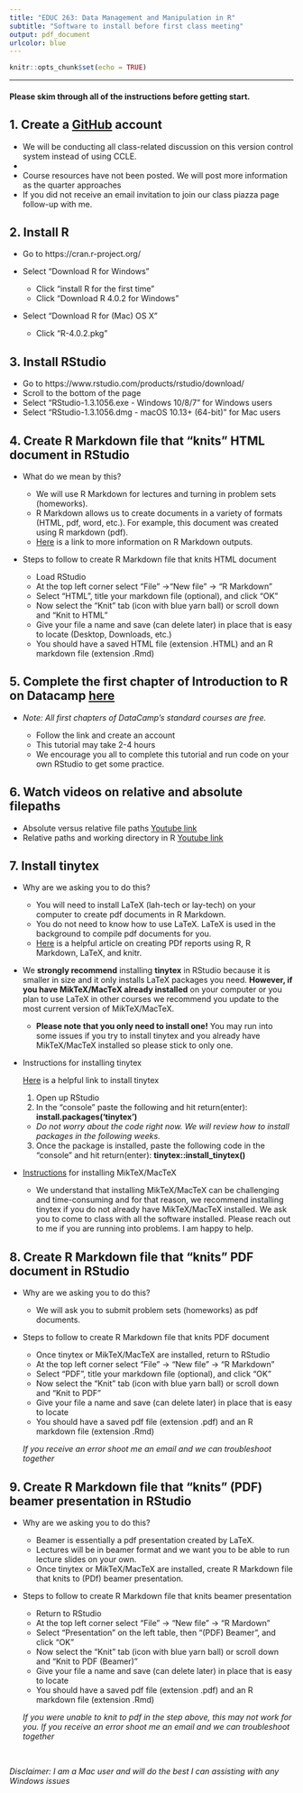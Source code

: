 ```yaml
---
title: "EDUC 263: Data Management and Manipulation in R"
subtitle: "Software to install before first class meeting"
output: pdf_document
urlcolor: blue
---
```


```r
knitr::opts_chunk$set(echo = TRUE)
```
***
#### Please skim through all of the instructions before getting start.  


## 1. Create a [GitHub](https://github.com/) account  
  * We will be conducting all class-related discussion on this version control system instead of using CCLE.  
  *  
  * Course resources have not been posted. We will post more information as the quarter approaches  
  * If you did not receive an email invitation to join our class piazza page follow-up with me.
 
  
## 2. Install R 
  * Go to https://cran.r-project.org/  
  * Select "Download R for Windows"  
  
      * Click "install R for the first time"
      * Click "Download R 4.0.2 for Windows"  
  * Select "Download R for (Mac) OS  X"   
  
      * Click "R-4.0.2.pkg"   
        
## 3. Install RStudio  
  * Go to https://www.rstudio.com/products/rstudio/download/  
  * Scroll to the bottom of the page  
  * Select "RStudio-1.3.1056.exe - Windows 10/8/7" for Windows users  
  * Select "RStudio-1.3.1056.dmg - macOS 10.13+ (64-bit)" for Mac users  
    
## 4. Create R Markdown file that “knits” HTML document in RStudio  
  * What do we mean by this?  
  
    * We will use R Markdown for lectures and turning in problem sets (homeworks).  
    * R Markdown allows us to create documents in a variety of formats (HTML, pdf, word, etc.). For example, this document was created using R markdown (pdf).  
    * [Here](https://rmarkdown.rstudio.com/formats.html) is a link to more information on R Markdown outputs.  
  * Steps to follow to create R Markdown file that knits HTML document  
    * Load RStudio  
    * At the top left corner select “File” ->“New file” -> “R Markdown”  
    * Select “HTML”, title your markdown file (optional), and click “OK”  
    * Now select the “Knit” tab (icon with blue yarn ball) or scroll down and “Knit to HTML”  
    * Give your file a name and save (can delete later) in place that is easy to locate (Desktop, Downloads, etc.)  
    * You should have a saved HTML file (extension .HTML) and an R markdown file (extension .Rmd)  
    
## 5. Complete the first chapter of Introduction to R on Datacamp [here](https://learn.datacamp.com/courses/free-introduction-to-r)  

  * _Note: All first chapters of DataCamp's standard courses are free._   
  
      * Follow the link and create an account  
      * This tutorial may take 2-4 hours  
      * We encourage you all to complete this tutorial and run code on your own RStudio to get some practice.  
  
## 6. Watch videos on relative and absolute filepaths  

  * Absolute versus relative file paths [Youtube link](https://www.youtube.com/watch?v=ephId3mYu9o)  
  * Relative paths and working directory in R [Youtube link](https://www.youtube.com/watch?v=fe6GA200dks)  
  
## 7. Install tinytex  

  * Why are we asking you to do this?  
    * You will need to install LaTeX (lah-tech or lay-tech) on your computer to create pdf documents in R Markdown.  
    * You do not need to know how to use LaTeX. LaTeX is used in the background to compile pdf documents for you.  
    * [Here](https://medium.com/@sorenlind/create-pdf-reports-using-r-r-markdown-latex-and-knitr-on-macos-high-sierra-e7b5705c9fd) is a helpful article on creating PDf reports using R, R Markdown, LaTeX, and knitr.
  * We **strongly recommend** installing **tinytex** in RStudio because it is smaller in size and it only installs LaTeX packages you need. **However, if you have MikTeX/MacTeX already installed** on your computer or you plan to use LaTeX in other courses we recommend you update to the most current version of MikTeX/MacTeX.  
    * __Please note that you only need to install one!__ You may run into some issues if you try to install tinytex and you already have MikTeX/MacTeX installed so please stick to only one.  
    
  * Instructions for installing tinytex  
  
    [Here](https://yihui.name/tinytex/) is a helpful link to install tinytex  
    
    1. Open up RStudio  
    2. In the "console" paste the following and hit return(enter): __install.packages('tinytex')__  
      + _Do not worry about the code right now. We will review how to install packages in the following weeks._ 
    3. Once the package is installed, paste the following code in the "console" and hit return(enter): __tinytex::install_tinytex()__  
    
  * [Instructions](https://github.com/ozanj/rclass/raw/master/miktex-mactex_instructions.pdf) for installing MikTeX/MacTeX 
  
    * We understand that installing MikTeX/MacTeX can be challenging and time-consuming and
for that reason, we recommend installing tinytex if you do not already have MikTeX/MacTeX installed. We ask you to come to class with all the software installed. Please reach out to me if you are running into problems. I am happy to help. 

 
## 8. Create R Markdown file that “knits” PDF document in RStudio  

  * Why are we asking you to do this?  
  
    * We will ask you to submit problem sets (homeworks) as pdf documents.  
  * Steps to follow to create R Markdown file that knits PDF document  
  
    * Once tinytex or MikTeX/MacTeX are installed, return to RStudio  
    * At the top left corner select “File” -> “New file” -> “R Markdown”  
    * Select “PDF”, title your markdown file (optional), and click “OK”  
    * Now select the “Knit” tab (icon with blue yarn ball) or scroll down and “Knit to PDF”  
    * Give your file a name and save (can delete later) in place that is easy to locate  
    * You should have a saved pdf file (extension .pdf) and an R markdown file (extension .Rmd)  
    
    *If you receive an error shoot me an email and we can troubleshoot together*

## 9. Create R Markdown file that “knits” (PDF) beamer presentation in RStudio  

  * Why are we asking you to do this?  
  
    * Beamer is essentially a pdf presentation created by LaTeX.  
    * Lectures will be in beamer format and we want you to be able to run lecture slides on your own.  
    * Once tinytex or MikTeX/MacTeX are installed, create R Markdown file that knits to (PDf) beamer presentation.  
  * Steps to follow to create R Markdown file that knits beamer presentation  
  
    * Return to RStudio  
    * At the top left corner select “File” -> “New file” -> “R Mardown”  
    * Select “Presentation” on the left table, then “(PDF) Beamer”, and click “OK”  
    * Now select the “Knit” tab (icon with blue yarn ball) or scroll down and “Knit to PDF (Beamer)”  
    * Give your file a name and save (can delete later) in place that is easy to locate  
    * You should have a saved pdf file (extension .pdf) and an R markdown file (extension .Rmd)  
    
    *If you were unable to knit to pdf in the step above, this may not work for you. If you receive an error shoot me an email and we can troubleshoot together*   
    
\  
\  
  

*Disclaimer: I am a Mac user and will do the best I can assisting with any Windows issues*

